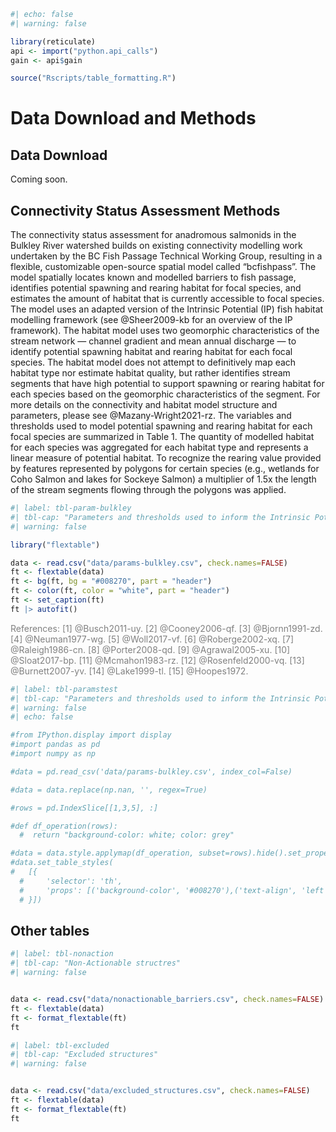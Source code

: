 ```r
#| echo: false
#| warning: false

library(reticulate)
api <- import("python.api_calls")
gain <- api$gain

source("Rscripts/table_formatting.R")

```

# Data Download and Methods {-}

## Data Download {-}

Coming soon.

## Connectivity Status Assessment Methods {-}

The connectivity status assessment for anadromous salmonids in the Bulkley River watershed builds on existing connectivity modelling work undertaken by the BC Fish Passage Technical Working Group, resulting in a flexible, customizable open-source spatial model called "bcfishpass". The model spatially locates known and modelled barriers to fish passage, identifies potential spawning and rearing habitat for focal species, and estimates the amount of habitat that is currently accessible to focal species. The model uses an adapted version of the Intrinsic Potential (IP) fish habitat modelling framework (see @Sheer2009-kb for an overview of the IP framework). The habitat model uses two geomorphic characteristics of the stream network — channel gradient and mean annual discharge — to identify potential spawning habitat and rearing habitat for each focal species. The habitat model does not attempt to definitively map each habitat type nor estimate habitat quality, but rather identifies stream segments that have high potential to support spawning or rearing habitat for each species based on the geomorphic characteristics of the segment. For more details on the connectivity and habitat model structure and parameters, please see @Mazany-Wright2021-rz. The variables and thresholds used to model potential spawning and rearing habitat for each focal species are summarized in Table 1. The quantity of modelled habitat for each species was aggregated for each habitat type and represents a linear measure of potential habitat. To recognize the rearing value provided by features represented by polygons for certain species (e.g., wetlands for Coho Salmon and lakes for Sockeye Salmon) a multiplier of 1.5x the length of the stream segments flowing through the polygons was applied.

```r
#| label: tbl-param-bulkley
#| tbl-cap: "Parameters and thresholds used to inform the Intrinsic Potential habitat model for spawning and rearing habitat for each focal species in the Bulkley River watershed."
#| warning: false

library("flextable")

data <- read.csv("data/params-bulkley.csv", check.names=FALSE)
ft <- flextable(data)
ft <- bg(ft, bg = "#008270", part = "header")
ft <- color(ft, color = "white", part = "header")
ft <- set_caption(ft)
ft |> autofit() 
```

[References: [1] @Busch2011-uy. [2] @Cooney2006-qf. [3] @Bjornn1991-zd. [4] @Neuman1977-wg. [5] @Woll2017-vf. [6] @Roberge2002-xq. [7] @Raleigh1986-cn. [8] @Porter2008-qd. [9] @Agrawal2005-xu. [10] @Sloat2017-bp. [11] @Mcmahon1983-rz. [12] @Rosenfeld2000-vq. [13] @Burnett2007-yv. [14] @Lake1999-tl. [15] @Hoopes1972.]{style="color: grey"}


```python
#| label: tbl-paramstest
#| tbl-cap: "Parameters and thresholds used to inform the Intrinsic Potential habitat model for spawning and rearing habitat for each focal species in the Bulkley River watershed."
#| warning: false
#| echo: false

#from IPython.display import display
#import pandas as pd
#import numpy as np

#data = pd.read_csv('data/params-bulkley.csv', index_col=False)

#data = data.replace(np.nan, '', regex=True)

#rows = pd.IndexSlice[[1,3,5], :]

#def df_operation(rows):
  #  return "background-color: white; color: grey"

#data = data.style.applymap(df_operation, subset=rows).hide().set_properties(**{'text-align': 'left'})
#data.set_table_styles(
#   [{
  #     'selector': 'th',
  #     'props': [('background-color', '#008270'),('text-align', 'left')]
  # }])

```

## Other tables {-}

```r
#| label: tbl-nonaction
#| tbl-cap: "Non-Actionable structres"
#| warning: false


data <- read.csv("data/nonactionable_barriers.csv", check.names=FALSE)
ft <- flextable(data)
ft <- format_flextable(ft)
ft
```

```r
#| label: tbl-excluded
#| tbl-cap: "Excluded structures"
#| warning: false


data <- read.csv("data/excluded_structures.csv", check.names=FALSE)
ft <- flextable(data)
ft <- format_flextable(ft)
ft
```